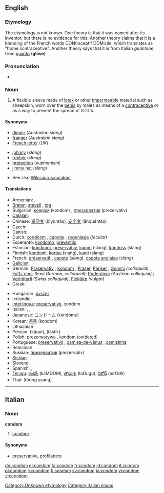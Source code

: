 ==English==
{{wikipedia}}

===Etymology===
The etymology is not known.  One theory is that it was named after its inventor, but there is no evidence for this.  Another theory claims that it is a blending of the French words CONtraceptif DOMicile, which translates as "home contraceptive".  Another theory says that it is from Italian ''guantone'', from [[guanto]] ('''glove''').

===Pronunciation===
* {{audio|en-us-condom.ogg|Audio (US)}}

===Noun===
{{en-noun}}

# A flexible sleeve made of [[latex]] or other [[impermeable]] material such as sheepskin, worn over the [[penis]] by males as means of a [[contraceptive]] or as a way to prevent the spread of STD's.

====Synonyms====
{{top2}}
* [[dinger]] (''Australian slang'')<!--haven't heard this since I was a kid though-->
* [[franger]] (''Australian slang'')
* [[French letter]] (''UK'')
{{mid2}}
* [[johnny]] (''slang'')
* [[rubber]] (''slang'')
* [[protection]] (''euphemism'')
* [[jimmy hat]] (''slang'')
{{bottom}}
* See also [[Wikisaurus:condom]]

====Translations====
{{trans-top|flexible sleeve}}
* Armenian: {{t|hy|պահպանակ|sc=Armn|tr=pahpanak}}, {{t|hy|գանդոն|sc=Armn|tr=gandon}} {{i|vulgar}}
* [[Breton]]: [[stevell]] {{f}}, [[tog]] {{m}}
* Bulgarian: [[кондом]] (kondom) {{m}}, [[презерватив]] (prezervativ) {{m}}
* [[Catalan]]: {{t|ca|preservatiu|m}}
* Chinese: [[避孕套]] (bìyùntào), [[安全套]] (ānquántào)
* Czech: {{t|cs|kondom|m}}
* Danish: {{t+|da|kondom}}
* Dutch: [[condoom]] {{m}}, [[capotje]] {{n}}, [[regenjasje]] {{n}} ''(jocular)''
* Esperanto: [[kondomo]], [[preventilo]]
* Estonian: [[kondoom]], [[preservatiiv]], [[kumm]] (slang), [[kandoss]] (slang)
* Finnish: [[kondomi]], [[kortsu]] (slang), [[kumi]] (slang)
* French: [[préservatif]] {{m}}, [[capote]] {{f}} (''slang''), [[capote anglaise]] {{f}} (''slang'')
* [[Galician]]: {{t|gl|preservativo|m}}
* German: [[Präservativ]] {{n}}, [[Kondom]] {{n}}, [[Präser]], [[Pariser]] , [[Gummi]] ''(colloquial)'' {{n}}, [[Fuffz´cher]] ''(East German, colloquial)''; [[Puderdose]] ''(Austrian colloquial)'' {{f}}; [[Verhüterli]] ''(Swiss colloquial)'', [[Ficktüte]] {{f}} ''(vulgar)''
* Greek: {{t+|el|προφυλακτικό|n|tr=profylaktikó|sc=Grek}}
{{trans-mid}}
* Hungarian: [[óvszer]]
* Icelandic: {{t+|is|smokkur}}
* [[Interlingua]]: [[preservativo]], condom
* Italian: {{t+|it|preservativo|m}}, {{t+|it|profilattico|m}}, {{t+|it|condom|m}}
* Japanese: [[コンドーム]] (kondōmu)
* Korean: [[콘돔]] (kondom)
* Lithuanian: {{t|lt|prezervatyvas|m}}
* Persian: {{fa-Arab|[[کاپوت]]}} (kâput), {{fa-Arab|[[لاستیک]]}} (lâstik)
* Polish: [[prezerwatywa]] {{f}}, [[kondom]] {{m}} (outdated)
* Portuguese: [[preservativo]] {{m}}, [[camisa-de-vênus]] {{f}}, [[camisinha]] {{f}}
* Romanian: {{t-|ro|prezervativ|n}}
* Russian: [[презерватив]] (prezervatív) {{m}}
* [[Sicilian]]: {{t|scn|prisirvativu|m}}
* Slovene: {{t|sl|kondom}}
* Spanish: {{t+|es|preservativo|m}}, {{t+|es|condón|m}}
* [[Telugu]]: [[కండోం]] (kaMDOM), [[తొడుగు]] (toDugu), [[నిరోధ్]] (nirOdh)
* Thai: {{Thai|[[ถุงยาง]]}} (tŏong yaang)
{{trans-bottom}}

[[Category:Unknown etymology]]

----

==Italian==

===Noun===
'''condom''' {{m}} {{inv}}

# [[condom#English|condom]]

====Synonyms====
* [[preservativo]], [[profilattico]]

[[Category:Italian nouns]]

[[de:condom]]
[[el:condom]]
[[fa:condom]]
[[fr:condom]]
[[id:condom]]
[[it:condom]]
[[pl:condom]]
[[ru:condom]]
[[fi:condom]]
[[sv:condom]]
[[ta:condom]]
[[vi:condom]]
[[zh:condom]]